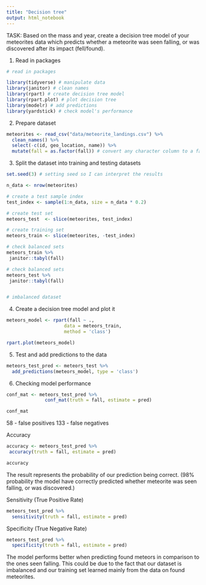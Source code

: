```yaml
---
title: "Decision tree"
output: html_notebook
---
```

TASK: Based on the mass and year, create a decision tree model of your meteorites data which predicts whether a meteorite was seen falling, or was discovered after its impact (fell/found).

1. Read in packages
```r
# read in packages

library(tidyverse) # manipulate data
library(janitor) # clean names
library(rpart) # create decision tree model
library(rpart.plot) # plot decision tree
library(modelr) # add predictions
library(yardstick) # check model's performance
```
2. Prepare dataset
```r
meteorites <- read_csv("data/meteorite_landings.csv") %>% 
  clean_names() %>% 
  select(-c(id, geo_location, name)) %>% 
  mutate(fall = as.factor(fall)) # convert any character column to a factor
```
3. Split the dataset into training and testing datasets
```r
set.seed(3) # setting seed so I can interpret the results

n_data <- nrow(meteorites)

# create a test sample index
test_index <- sample(1:n_data, size = n_data * 0.2)

# create test set
meteors_test  <- slice(meteorites, test_index)

# create training set
meteors_train <- slice(meteorites, -test_index)

# check balanced sets
meteors_train %>%
 janitor::tabyl(fall)

# check balanced sets
meteors_test %>%
 janitor::tabyl(fall)


# imbalanced dataset
```
4. Create a decision tree model and plot it
```r
meteors_model <- rpart(fall ~ ., 
                     data = meteors_train, 
                     method = 'class')

rpart.plot(meteors_model)
```
5. Test and add predictions to the data
```r
meteors_test_pred <- meteors_test %>%
  add_predictions(meteors_model, type = 'class')
```

6. Checking model performance
```r
conf_mat <- meteors_test_pred %>%
              conf_mat(truth = fall, estimate = pred)

conf_mat
```
58 - false positives
133 - false negatives

Accuracy
```r
accuracy <- meteors_test_pred %>%
 accuracy(truth = fall, estimate = pred)

accuracy 
```
The result represents the probability of our prediction being correct.
(98% probability the model have correctly predicted whether meteorite was seen falling, or was discovered.)

Sensitivity (True Positive Rate)
```r
meteors_test_pred %>%
  sensitivity(truth = fall, estimate = pred)
```
Specificity (True Negative Rate)
```r
meteors_test_pred %>%
  specificity(truth = fall, estimate = pred)
```
The model performs better when predicting found meteors in comparison to the ones seen falling. This could be due to the fact that our dataset is imbalanced and our training set learned mainly from the data on found meteorites.
